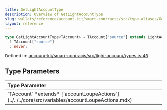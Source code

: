 ```yaml
---
title: GetLightAccountType
description: Overview of GetLightAccountType
slug: wallets/reference/account-kit/smart-contracts/src/type-aliases/GetLightAccountType
layout: reference
---
```


```ts
type GetLightAccountType<TAccount> = TAccount["source"] extends LightAccountType
  ? TAccount["source"]
  : never;
```

Defined in: [account-kit/smart-contracts/src/light-account/types.ts:45](https://github.com/alchemyplatform/aa-sdk/blob/4987bdd63823427c48ec21401b71fa3cfc2d0675/account-kit/smart-contracts/src/light-account/types.ts#L45)

## Type Parameters

<table>
  <thead>
    <tr>
      <th align="left">Type Parameter</th>
    </tr>
  </thead>

  <tbody>
    <tr>
      <td>
        `TAccount` *extends* [`accountLoupeActions`](../../../core/src/variables/accountLoupeActions.mdx)
      </td>
    </tr>
  </tbody>
</table>
